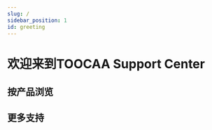```yaml
---
slug: /
sidebar_position: 1
id: greeting
---
```


# 欢迎来到TOOCAA Support Center

## 按产品浏览

<cardbox>
  <card
    href="./toocaal2/"
    title="TOOCAA L2"
    img={'http://wiki-toocaa.oss-cn-hongkong.aliyuncs.com/wiki/20241221-111714.png'}
  />

<card
  href="./docs/toocaa-l2/TOOCAA-L2-Accessories/5-in-1-rotary-for-l2.md/"
  title="五合一旋转配件"
  img="http://wiki-toocaa.oss-cn-hongkong.aliyuncs.com/%E6%97%8B%E8%BD%AC%E9%85%8D%E4%BB%B6/51.jpg"
/>


<card
  href="./toocaa-l2/TOOCAA-L2-Accessories/Laser-Module/"
  title="激光模块"
  img="http://wiki-toocaa.oss-cn-hongkong.aliyuncs.com/wiki/11111.png"
/>

<card
  href="./docs/toocaa-l2/TOOCAA-L2-Accessories/Smoke-Purifier"
  title="智能摄像头"
  img="http://wiki-toocaa.oss-cn-hongkong.aliyuncs.com/%E6%91%84%E5%83%8F%E5%A4%B4/%E4%B8%BB%E5%9B%BE.jpg"
/>

<card
  href="./docs/toocaa-l2/TOOCAA-L2-Accessories/smart-camera.md"
  title="空气净化器"
  img="http://wiki-toocaa.oss-cn-hongkong.aliyuncs.com/%E6%91%84%E5%83%8F%E5%A4%B4/%E7%A9%BA%E6%B0%94%E5%87%80%E5%8C%96%E5%99%A8.png"
/>

</cardbox>

## 更多支持

<cardbox>
  <card
    href="./docs/toocaa-l2/faq.md"
    title="FAQ"
    img={'http://wiki-toocaa.oss-cn-hongkong.aliyuncs.com/wiki/20241221-111714.png'}
  />

</cardbox>

